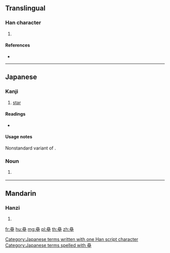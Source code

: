 {{character info/new}}
==Translingual==

===Han character===
{{Han char|rn=106|rad=白|as=13|sn=18|four=|canj=HAHAG}}

# {{defn|Han|sort=白13}}

====References====
* {{Han ref|kx=0789.280|dkj=22795|dj=1204.230|hdz=42652.060|uh=76A8|ud=30376}}

----

==Japanese==

===Kanji===
{{ja-kanji|grade=uc|rs=白13}}

# [[star]]

====Readings====
* {{ja-readings
|goon=[[しょう]] (shō) < [[しやう]] (shau)
|kanon=[[せい]] (sei)
|kun=[[ほし]] (hoshi)}}

====Usage notes====
Nonstandard variant of {{m|ja|星}}.

===Noun===
{{ja-noun|ほし}}

# {{lb|ja|obsolete|sort=ほし}} {{alternative spelling of|星|lang=ja|sort=ほし}}

[[Category:Japanese terms written with one Han script character]]
[[Category:Japanese terms spelled with 皨]]

----

==Mandarin==

===Hanzi===
{{cmn-hanzi|pin=[[xīng]] ([[xing1]])|wg=hsing<sup>1</sup>}}

# {{defn|lang=cmn|sort=白13}}

[[fr:皨]]
[[hu:皨]]
[[mg:皨]]
[[pl:皨]]
[[th:皨]]
[[zh:皨]]